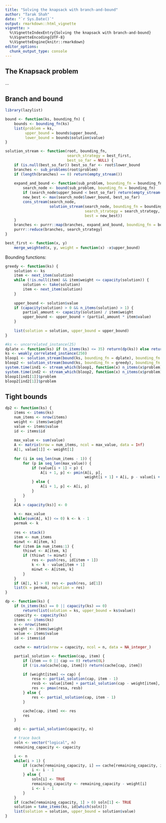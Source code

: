 ```yaml
---
title: "Solving the knapsack with branch-and-bound"
author: "Tarak Shah"
date: "`r Sys.Date()`"
output: rmarkdown::html_vignette
vignette: >
  %\VignetteIndexEntry{Solving the knapsack with branch-and-bound}
  %\VignetteEncoding{UTF-8}
  %\VignetteEngine{knitr::rmarkdown}
editor_options: 
  chunk_output_type: console
---
```


## The Knapsack problem

...

## Branch and bound

```r
library(lazylist)

bound <- function(ks, bounding_fn) {
    bounds <- bounding_fn(ks)
    list(problem = ks, 
         upper_bound = bounds$upper_bound, 
         lower_bound = bounds$solution$value)
}

solution_stream <- function(root, bounding_fn,
                            search_strategy = best_first, 
                            best_so_far = NULL) {
    if (is.null(best_so_far)) best_so_far <- root$lower_bound
    branches <- sub_problems(root$problem)
    if (length(branches) == 0) return(empty_stream())
    
    expand_and_bound <- function(sub_problem, bounding_fn = bounding_fn) {
        search_node <- bound(sub_problem, bounding_fn = bounding_fn)
        if (search_node$upper_bound < best_so_far) return(empty_stream())
        new_best <- max(search_node$lower_bound, best_so_far)
        cons_stream(search_node,
                    solution_stream(search_node, bounding_fn = bounding_fn,
                                    search_strategy = search_strategy,
                                    best = new_best))
    }
    branches <- purrr::map(branches, expand_and_bound, bounding_fn = bounding_fn)
    purrr::reduce(branches, search_strategy)
}
```


```r
best_first <- function(x, y) 
    merge_weighted(x, y, weight = function(x) -x$upper_bound)
```

Bounding functions:

```r
greedy <- function(ks) {
    solution <- ks
    item <- next_item(solution)
    while (!is.null(item) && item$weight <= capacity(solution)) {
        solution <- take(solution)
        item <- next_item(solution)
    }
    
    upper_bound <- solution$value
    if (capacity(solution) > 0 && n_items(solution) > 1) {
        partial_amount <- capacity(solution) / item$weight
        upper_bound <- upper_bound + (partial_amount * item$value)
    }
    
    list(solution = solution, upper_bound = upper_bound)
}

```

```r
#ks <- uncorrelated_instance(25)
dplate <- function(ks) if (n_items(ks) <= 35) return(dp(ks)) else return(greedy(ks))
ks <- weakly_correlated_instance(250)
bloop1 <- solution_stream(bound(ks, bounding_fn = dplate), bounding_fn = dplate)
bloop2 <- solution_stream(bound(ks, bounding_fn = greedy), bounding_fn = greedy)
system.time(ind1 <- stream_which(bloop1, function(x) n_items(x$problem) == 0))
system.time(ind2 <- stream_which(bloop2, function(x) n_items(x$problem) == 0))
bloop1[ind1[1]]$problem
bloop2[ind2[1]]$problem
```


## Tight bounds

```r
dp2 <- function(ks) {
    items <- items(ks)
    num_items <- nrow(items)
    weight <- items$weight
    value <- items$value
    id <- items$id
    
    max_value <- sum(value)
    A <- matrix(nrow = num_items, ncol = max_value, data = Inf)
    A[1, value[1]] <- weight[1]
    
    for (i in seq_len(num_items - 1)) {
        for (p in seq_len(max_value)) {
            if (value[i + 1] < p) {
                A[i + 1, p] <- pmin(A[i, p],
                                    weight[i + 1] + A[i, p - value[i + 1]])
            } else {
                A[i + 1, p] <- A[i, p]
            }
        }
    }
    A[A > capacity(ks)] <- 0
    
    k <- max_value
    while(sum(A[, k]) <= 0) k <- k - 1
    permak <- k
    
    res <- stack()
    item <- num_items
    minwt <- A[item, k]
    for (item in num_items:1) {
        thiswt <- A[item, k]
        if (thiswt != minwt) {
            res <- push(res, id[item + 1])
            k <- k - value[item + 1]
            minwt <- A[item, k]
        }
    }
    if (A[1, k] > 0) res <- push(res, id[1])
    list(k = permak, solution = res)
}

dp <- function(ks) {
    if (n_items(ks) == 0 || capacity(ks) == 0) 
        return(list(solution = ks, upper_bound = ks$value))
    capacity <- capacity(ks)
    items <- items(ks)
    n <- nrow(items)
    weight <- items$weight
    value <- items$value
    id <- items$id

    cache <- matrix(nrow = capacity, ncol = n, data = NA_integer_)

    partial_solution <- function(cap, item) {
        if (item == 0 || cap == 0) return(0L)
        if (!is.na(cache[cap, item])) return(cache[cap, item])

        if (weight[item] <= cap) {
            resa <- partial_solution(cap, item - 1)
            resb <- value[item] + partial_solution(cap - weight[item], item - 1)
            res <- pmax(resa, resb)
        } else {
            res <- partial_solution(cap, item - 1)
        }

        cache[cap, item] <<- res
        res
    }

    obj <- partial_solution(capacity, n)

    # trace back
    soln <- vector("logical", n)
    remaining_capacity <- capacity

    i <- n
    while(i > 1) {
        if (cache[remaining_capacity, i] == cache[remaining_capacity, i - 1]) {
            i <- i - 1
        } else {
            soln[i] <- TRUE
            remaining_capacity <- remaining_capacity - weight[i]
            i <- i - 1
        }
    }
    if (cache[remaining_capacity, 1] > 0) soln[1] <- TRUE
    solution = take_items(ks, id[which(soln)])
    list(solution = solution, upper_bound = solution$value)
}

```
